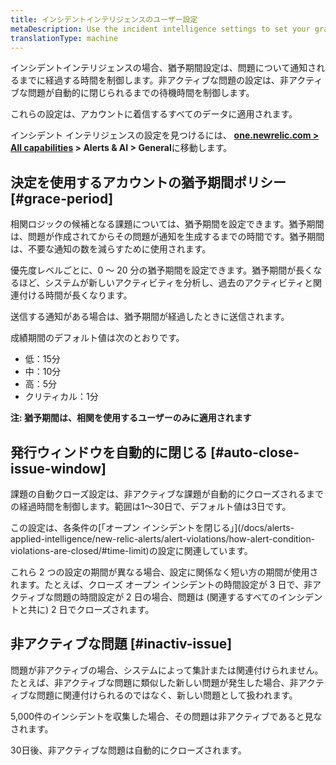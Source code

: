 ```yaml
---
title: インシデントインテリジェンスのユーザー設定
metaDescription: Use the incident intelligence settings to set your grace period and inactive issue time policies.
translationType: machine
---
```


インシデントインテリジェンスの場合、猶予期間設定は、問題について通知されるまでに経過する時間を制御します。非アクティブな問題の設定は、非アクティブな問題が自動的に閉じられるまでの待機時間を制御します。

これらの設定は、アカウントに着信するすべてのデータに適用されます。

インシデント インテリジェンスの設定を見つけるには、 **[one.newrelic.com > All capabilities](https://one.newrelic.com/all-capabilities) > Alerts & AI > General**に移動します。

## 決定を使用するアカウントの猶予期間ポリシー [#grace-period]

相関ロジックの候補となる課題については、猶予期間を設定できます。猶予期間は、問題が作成されてからその問題が通知を生成するまでの時間です。猶予期間は、不要な通知の数を減らすために使用されます。

優先度レベルごとに、0 ～ 20 分の猶予期間を設定できます。猶予期間が長くなるほど、システムが新しいアクティビティを分析し、過去のアクティビティと関連付ける時間が長くなります。

送信する通知がある場合は、猶予期間が経過したときに送信されます。

成績期間のデフォルト値は次のとおりです。

* 低：15分
* 中：10分
* 高：5分
* クリティカル：1分

**注: 猶予期間は、相関を使用するユーザーのみに適用されます**

## 発行ウィンドウを自動的に閉じる [#auto-close-issue-window]

課題の自動クローズ設定は、非アクティブな課題が自動的にクローズされるまでの経過時間を制御します。範囲は1〜30日で、デフォルト値は3日です。

<Callout variant="tip">
  この設定は、各条件の[「オープン インシデントを閉じる」](/docs/alerts-applied-intelligence/new-relic-alerts/alert-violations/how-alert-condition-violations-are-closed/#time-limit)の設定に関連しています。

  これら 2 つの設定の期間が異なる場合、設定に関係なく短い方の期間が使用されます。たとえば、クローズ オープン インシデントの時間設定が 3 日で、非アクティブな問題の時間設定が 2 日の場合、問題は (関連するすべてのインシデントと共に) 2 日でクローズされます。
</Callout>

## 非アクティブな問題 [#inactiv-issue]

問題が非アクティブの場合、システムによって集計または関連付けられません。たとえば、非アクティブな問題に類似した新しい問題が発生した場合、非アクティブな問題に関連付けられるのではなく、新しい問題として扱われます。

5,000件のインシデントを収集した場合、その問題は非アクティブであると見なされます。

30日後、非アクティブな問題は自動的にクローズされます。
